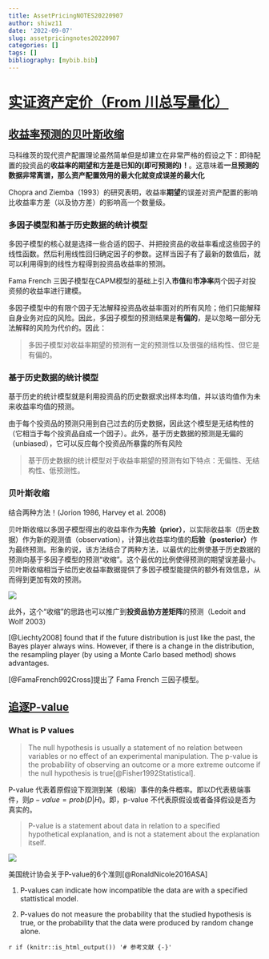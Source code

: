 ```yaml
---
title: AssetPricingNOTES20220907
author: shiwz11
date: '2022-09-07'
slug: assetpricingnotes20220907
categories: []
tags: []
bibliography: [mybib.bib]
---
```


# [实证资产定价（From 川总写量化）](https://mp.weixin.qq.com/mp/appmsgalbum?__biz=MzIyMDEwNDk1Mg==&action=getalbum&album_id=1515112944307585026&scene=173&from_msgid=2650881906&from_itemidx=1&count=3&nolastread=1#wechat_redirect)

## [收益率预测的贝叶斯收缩](https://mp.weixin.qq.com/s?__biz=MzIyMDEwNDk1Mg==&mid=2650875355&idx=1&sn=9fb5f0912dc9a6bbdab458ad49af1cf8&chksm=8c24944cbb531d5a9f4d7d5b1b9e7f9f4d218a030a26350f9f0402b477dccd18c67dd360b609&scene=178&cur_album_id=1515112944307585026#rd)

马科维茨的现代资产配置理论虽然简单但是却建立在非常严格的假设之下：即待配置的投资品的**收益率的期望和方差是已知的(即可预测的)！**。这意味着**一旦预测的数据非常离谱，那么资产配置效用的最大化就变成误差的最大化**

Chopra and Ziemba（1993）的研究表明，收益率**期望**的误差对资产配置的影响比收益率方差（以及协方差）的影响高一个数量级。

### 多因子模型和基于历史数据的统计模型

多因子模型的核心就是选择一些合适的因子、并把投资品的收益率看成这些因子的线性函数。然后利用线性回归确定因子的参数。这样当因子有了最新的数值后，就可以利用得到的线性方程得到投资品收益率的预测。

Fama French 三因子模型在CAPM模型的基础上引入**市值**和**市净率**两个因子对投资频的收益率进行建模。

多因子模型中的有限个因子无法解释投资品收益率面对的所有风险；他们只能解释自身业务对应的风险。因此，多因子模型的预测结果是**有偏的**，是以忽略一部分无法解释的风险为代价的。因此：

> 多因子模型对收益率期望的预测有一定的预测性以及很强的结构性、但它是有偏的。

### 基于历史数据的统计模型

基于历史的统计模型就是利用投资品的历史数据求出样本均值，并以该均值作为未来收益率均值的预测。

由于每个投资品的预测只用到自己过去的历史数据，因此这个模型是无结构性的（它相当于每个投资品自成一个因子）。此外，基于历史数据的预测是无偏的（unbiased），它可以反应每个投资品所暴露的所有风险

> 基于历史数据的统计模型对于收益率期望的预测有如下特点：无偏性、无结构性、低预测性。

### 贝叶斯收缩

结合两种方法！(Jorion 1986, Harvey et al. 2008)

贝叶斯收缩以多因子模型得出的收益率作为**先验（prior）**，以实际收益率（历史数据）作为新的观测值（observation），计算出收益率均值的**后验（posterior）**作为最终预测。形象的说，该方法结合了两种方法，以最优的比例使基于历史数据的预测向基于多因子模型的预测“收缩”。这个最优的比例使得预测的期望误差最小。贝叶斯收缩相当于给历史收益率数据提供了多因子模型能提供的额外有效信息，从而得到更加有效的预测。

![](https://cdn.jsdelivr.net/gh/shiwz11/pics_public/20220906154853.png)

此外，这个“收缩”的思路也可以推广到**投资品协方差矩阵**的预测（Ledoit and Wolf 2003）

[@Liechty2008] found that if the future distribution is just like the past, the Bayes player always wins. However, if there is a change in the distribution, the resampling player (by using a Monte Carlo based method) shows advantages.

[@FamaFrench992Cross]提出了 Fama French 三因子模型。

## [追逐P-value](https://mp.weixin.qq.com/s?__biz=MzIyMDEwNDk1Mg==&mid=2650877109&idx=1&sn=496736c17eb00756c3ed05cce4154960&chksm=8c249d22bb5314349bc9d1296eda861c153d54ca7db9d2c0335534ef1c7d79b4e10257c9405b&scene=178&cur_album_id=1515112944307585026#rd)

### What is P values

> The null hypothesis is usually a statement of no relation between variables or no effect of an experimental manipulation. The p-value is the probability of observing an outcome or a more extreme outcome if the null hypothesis is true[@Fisher1992Statistical].

P-value 代表着原假设下观测到某（极端）事件的条件概率。即以D代表极端事件，则$p-value=prob(D|H)$。即，p-value 不代表原假设或者备择假设是否为真实的。

> P-value is a statement about data in relation to a specified hypothetical explanation, and is not a statement about the explanation itself.

![](https://cdn.jsdelivr.net/gh/shiwz11/pics_public/20220907101757.png)

美国统计协会关于P-value的6个准则[@RonaldNicole2016ASA]

1. P-values can indicate how incompatible the data are with a specified stattistical model.

2. P-values do not measure the probability that the studied hypothesis is true, or the probability that the data were produced by random change alone.















`r if (knitr::is_html_output()) '# 参考文献 {-}'`